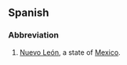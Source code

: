 {{also|Nle}}

==Spanish==

===Abbreviation===
{{rfc-header|Abbreviation}}
{{head|es|abbreviation}}

# [[Nuevo León]], a state of [[Mexico]].